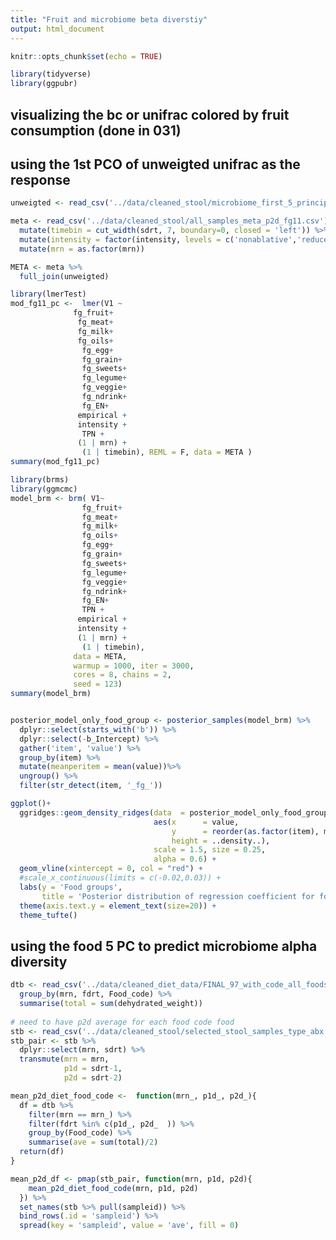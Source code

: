 ```yaml
---
title: "Fruit and microbiome beta diverstiy"
output: html_document
---
```


```r
knitr::opts_chunk$set(echo = TRUE)
```

```r
library(tidyverse)
library(ggpubr)
```

## visualizing the bc or unifrac colored by fruit consumption (done in 031)

## using the 1st PCO of unweigted unifrac as the response

```r
unweigted <- read_csv('../data/cleaned_stool/microbiome_first_5_principle_components_unweigted_unifrac.csv')

meta <- read_csv('../data/cleaned_stool/all_samples_meta_p2d_fg11.csv')	%>% 
  mutate(timebin = cut_width(sdrt, 7, boundary=0, closed = 'left')) %>% 
  mutate(intensity = factor(intensity, levels = c('nonablative','reduced','ablative'))) %>% 
  mutate(mrn = as.factor(mrn))

META <- meta %>% 
  full_join(unweigted)
```
```r
library(lmerTest)     
mod_fg11_pc <-  lmer(V1 ~ 
              fg_fruit+
               fg_meat+
               fg_milk+
               fg_oils+
                fg_egg+ 
                fg_grain+
                fg_sweets+  
                fg_legume+
                fg_veggie+
                fg_ndrink+
                fg_EN+
               empirical +  
               intensity + 
                TPN +
               (1 | mrn) +
                (1 | timebin), REML = F, data = META )
summary(mod_fg11_pc)
```


```r
library(brms)  
library(ggmcmc)
model_brm <- brm( V1~ 
                fg_fruit+
                fg_meat+
                fg_milk+
                fg_oils+
                fg_egg+ 
                fg_grain+
                fg_sweets+
                fg_legume+
                fg_veggie+
                fg_ndrink+
                fg_EN+
                TPN +
               empirical + 
               intensity + 
               (1 | mrn) +
                (1 | timebin),  
              data = META, 
              warmup = 1000, iter = 3000, 
              cores = 8, chains = 2, 
              seed = 123) 
summary(model_brm)


posterior_model_only_food_group <- posterior_samples(model_brm) %>% 
  dplyr::select(starts_with('b')) %>% 
  dplyr::select(-b_Intercept) %>% 
  gather('item', 'value') %>% 
  group_by(item) %>% 
  mutate(meanperitem = mean(value))%>%
  ungroup() %>% 
  filter(str_detect(item, '_fg_'))

ggplot()+
  ggridges::geom_density_ridges(data  = posterior_model_only_food_group, 
                                aes(x      = value,
                                    y      = reorder(as.factor(item), meanperitem),
                                    height = ..density..),
                                scale = 1.5, size = 0.25,
                                alpha = 0.6) +
  geom_vline(xintercept = 0, col = "red") +
  #scale_x_continuous(limits = c(-0.02,0.03)) +
  labs(y = 'Food groups',
       title = 'Posterior distribution of regression coefficient for food groups') +
  theme(axis.text.y = element_text(size=20)) +
  theme_tufte()
```

## using the food 5 PC to predict microbiome alpha diversity

```r
dtb <- read_csv('../data/cleaned_diet_data/FINAL_97_with_code_all_foods_drt_with_EN_finalized.csv') %>% 
  group_by(mrn, fdrt, Food_code) %>% 
  summarise(total = sum(dehydrated_weight))
  
# need to have p2d average for each food code food
stb <- read_csv('../data/cleaned_stool/selected_stool_samples_type_abx.csv') 
stb_pair <- stb %>%  
  dplyr::select(mrn, sdrt) %>% 
  transmute(mrn = mrn,
            p1d = sdrt-1,
            p2d = sdrt-2) 

mean_p2d_diet_food_code <-  function(mrn_, p1d_, p2d_){
  df = dtb %>% 
    filter(mrn == mrn_) %>% 
    filter(fdrt %in% c(p1d_, p2d_  )) %>% 
    group_by(Food_code) %>% 
    summarise(ave = sum(total)/2)
  return(df)
}

mean_p2d_df <- pmap(stb_pair, function(mrn, p1d, p2d){
    mean_p2d_diet_food_code(mrn, p1d, p2d)
  }) %>% 
  set_names(stb %>% pull(sampleid)) %>% 
  bind_rows(.id = 'sampleid') %>% 
  spread(key = 'sampleid', value = 'ave', fill = 0) 


```



